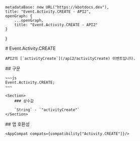 
    metadataBase: new URL("https://kbotdocs.dev"),
    title: "Event.Activity.CREATE - API2",
    openGraph: {
        ...openGraph,
        title: "Event.Activity.CREATE - API2"
    }
}

<Section>
    # Event.Activity.CREATE

    API2의 [`activityCreate`](/api2/activityCreate) 이벤트입니다.
</Section>
<Section>
    ## 구문

    ~~~js
    Event.Activity.CREATE;
    ~~~

    <Section>
        ### 상수값

        `String` - `"activityCreate"`
    </Section>
</Section>
<Section>
    ## 앱 호환성

    <AppCompat compats={compatibility["Activity.CREATE"]}/>
</Section>